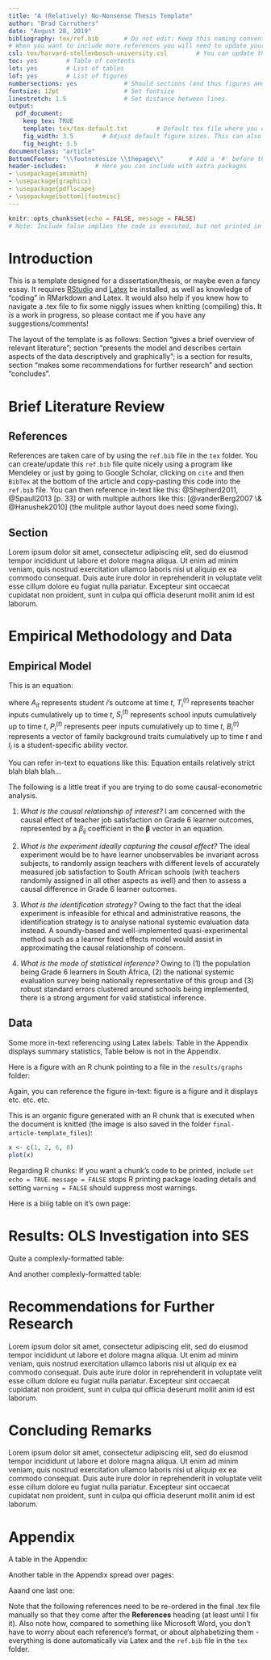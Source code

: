 ```yaml
---
title: "A (Relatively) No-Nonsense Thesis Template"
author: "Brad Carruthers"
date: "August 28, 2019"
bibliography: tex/ref.bib       # Do not edit: Keep this naming convention and location
# When you want to include more references you will need to update your ref.bib file
csl: tex/harvard-stellenbosch-university.csl        # You can update this to suit the style of your referencing
toc: yes        # Table of contents
lot: yes        # List of tables
lof: yes        # List of figures
numbersections: yes             # Should sections (and thus figures and tables) be numbered?
fontsize: 12pt                  # Set fontsize
linestretch: 1.5                # Set distance between lines.
output:
  pdf_document:
    keep_tex: TRUE
    template: tex/tex-default.txt        # Default tex file where you can do some niggly work
    fig_width: 3.5        # Adjust default figure sizes. This can also be done in the chunks of the text.
    fig_height: 3.5
documentclass: "article"
BottomCFooter: "\\footnotesize \\thepage\\"       # Add a '#' before this line to remove footer.
header-includes:        # Here you can include with extra packages
- \usepackage{amsmath}
- \usepackage{graphicx}
- \usepackage{pdflscape}
- \usepackage[bottom]{footmisc}
---
```

```r
knitr::opts_chunk$set(echo = FALSE, message = FALSE)
# Note: Include false implies the code is executed, but not printed in your pdf.
```
\renewcommand{\vec}[1]{\mathbf{#1}}



# Introduction \label{Intro}

This is a template designed for a dissertation/thesis, or maybe even a fancy essay. It requires [RStudio](https://www.rstudio.com/products/rstudio/download/) and [Latex](https://www.latex-project.org/get/) be installed, as well as knowledge of "coding" in RMarkdown and Latex. It would also help if you knew how to navigate a .tex file to fix some niggly issues when knitting (compiling) this. It *is* a work in progress, so please contact me if you have any suggestions/comments!

The layout of the template is as follows: Section \ref{Lit} "gives a brief overview of relevant literature"; section \ref{Data} "presents the model and describes certain aspects of the data descriptively and graphically"; \ref{OLS} is a section for results, section \ref{Recom} "makes some recommendations for further research" and section \ref{Concl} "concludes".



# Brief Literature Review \label{Lit}

## References

References are taken care of by using the `ref.bib` file in the `tex` folder. You can create/update this `ref.bib` file quite nicely using a program like Mendeley or just by going to Google Scholar, clicking on `cite` and then `BibTex` at the bottom of the article and copy-pasting this code into the `ref.bib` file. You can then reference in-text like this: @Shepherd2011, @Spaull2013[p. 33] or with multiple authors like this: [@vanderBerg2007 \& @Hanushek2010] (the mulitple author layout does need some fixing). 



## Section

Lorem ipsum dolor sit amet, consectetur adipiscing elit, sed do eiusmod tempor incididunt ut labore et dolore magna aliqua. Ut enim ad minim veniam, quis nostrud exercitation ullamco laboris nisi ut aliquip ex ea commodo consequat. Duis aute irure dolor in reprehenderit in voluptate velit esse cillum dolore eu fugiat nulla pariatur. Excepteur sint occaecat cupidatat non proident, sunt in culpa qui officia deserunt mollit anim id est laborum.



# Empirical Methodology and Data \label{Data} 

## Empirical Model \label{Model} 

This is an equation:

\begin{align} \label{eq:EP1}
A_{it}=f(T_i^{(t)},S_i^{(t)},P_i^{(t)},B_i^{(t)},I_i),
\end{align}

where $A_{it}$ represents student $i$'s outcome at time $t$, $T_i^{(t)}$ represents teacher inputs cumulatively up to time $t$, $S_i^{(t)}$ represents school inputs cumulatively up to time $t$, $P_i^{(t)}$ represents peer inputs cumulatively up to time $t$, $B_i^{(t)}$ represents a vector of family background traits cumulatively up to time $t$ and $I_i$ is a student-specific ability vector.

You can refer in-text to equations like this: Equation \ref{eq:EP1} entails relatively strict blah blah blah...

The following is a little treat if you are trying to do some causal-econometric analysis.

1. *What is the causal relationship of interest?* I am concerned with the causal effect of teacher job satisfaction on Grade 6 learner outcomes, represented by a $\beta_{ij}$ coefficient in the $\boldsymbol\beta$ vector in an equation.

2. *What is the experiment ideally capturing the causal effect?* The ideal experiment would be to have learner unobservables be invariant across subjects, to randomly assign teachers with different levels of accurately measured job satisfaction to South African schools (with teachers randomly assigned in all other aspects as well) and then to assess a causal difference in Grade 6 learner outcomes.

3. *What is the identification strategy?* Owing to the fact that the ideal experiment is infeasible for ethical and administrative reasons, the identification strategy is to analyse national systemic evaluation data instead. A soundly-based and well-implemented quasi-experimental method such as a learner fixed effects model would assist in approximating the causal relationship of concern.

4. *What is the mode of statistical inference?* Owing to (1) the population being Grade 6 learners in South Africa, (2) the national systemic evaluation survey being nationally representative of this group and (3) robust standard errors clustered around schools being implemented, there is a strong argument for valid statistical inference.



## Data \label{Desc}

Some more in-text referencing using Latex labels: Table \ref{tab:Desc} in the Appendix displays summary statistics, Table \ref{tab:Dep} below is not in the Appendix.



\footnotesize
\renewcommand{\thetable}{\arabic{table}}

\begin{longtable} {@{} l r r c r @{}} \caption{\textbf{Learner achievement (\%)}}
\label{tab:Dep}\\ \hline \hline
Subject & Mean & Q1 & Median & Q3 \\
\hline
Maths&      27& 15&   23&  35\\ \hline \hline
\end{longtable}
\begin{center} Source: Own calculations in Stata using 2004 Grade 6 Intermediate Phase Systemic Evaluation.\end{center}
\normalsize



Here is a figure with an R chunk pointing to a file in the `results/graphs` folder:

\setcounter{figure}{0}
\renewcommand{\thefigure}{\arabic{figure}}

\begin{figure}
\caption{\textbf{\footnotesize Cumulative graph for subject scores}}
\label{fig:1}
```r
knitr::include_graphics("./results/graphs/figure.png")
```
\centering
{\footnotesize Source: Own calculations in Stata using 2004 Grade 6 Intermediate Phase Systemic Evaluation.}
\end{figure}
\normalsize

Again, you can reference the figure in-text: figure \ref{fig:1} is a figure and it displays etc. etc. etc.

This is an organic figure generated with an R chunk that is executed when the document is knitted (the image is also saved in the folder `final-article-template_files`):

```r
x <- c(1, 2, 6, 8)
plot(x)
```

Regarding R chunks: If you want a chunk's code to be printed, include `set echo = TRUE`. `message = FALSE` stops R printing package loading details and setting `warning = FALSE` should suppress most warnings.



Here is a biiig table on it's own page:

\scriptsize

\begin{longtable}[htbp] {p{5cm}|c|*{2}{c}|*{2}{c}|*{2}{c}|*{2}{c}} \caption{\textbf{Proportion of teachers wanting to change career or feeling under-appreciated, by teacher and classroom characteristics}}
\label{tab:Teacher}\\ \hline \hline
&\multicolumn{1}{c|}{Full}&\multicolumn{2}{c|}{Want to}&\multicolumn{2}{c|}{Society }&\multicolumn{2}{c|}{Principal}&\multicolumn{2}{c}{Learners}\\
&\multicolumn{1}{c|}{teacher}&\multicolumn{2}{c|}{Change}&\multicolumn{2}{c|}{Appreciates}&\multicolumn{2}{c|}{ Appreciates}&\multicolumn{2}{c}{Appreciate}\\
&\multicolumn{1}{c|}{sample}&\multicolumn{2}{c|}{Career}&\multicolumn{2}{c|}{My Work}&\multicolumn{2}{c|}{My Work}&\multicolumn{2}{c}{My Work}\\ \hline
                                 &        & No                    & Yes                         & No                            & Yes                         & No   & Yes     & No   & Yes     \\ \hline
Male                             & 45.6         & 41.7                  & 52***                       & 46.3                          & 45.6                        & 51   & 45.2    & 43.4 & 45.8    \\
Female                           & 54.4         & 58.3                  & 48***                       & 53.7                          & 54.4                        & 49   & 54.8    & 56.7 & 54.2    \\
Home language same as LoLT        & 18.8         & 17.3                  & 22.8***                     & 67.8                          & 11.7***                     & 28.4 & 18.5*** & 79.9 & 14.3*** \\
Home language different from LoLT & 81.2         & 82.7                  & 77.2***                     & 32.2                          & 88.3***                     & 71.6 & 81.5*** & 20.1 & 85.7*** \\
20 - 29                          & 4.3          & 4                     & 4.7                         & 7                             & 3.9                         & 2.7  & 4.3     & 6.9  & 4       \\
30 - 34                          & 20.4         & 18                    & 24.6***                     & 17                            & 21                          & 17.6 & 20.6    & 17.2 & 20.7    \\
35 - 39                          & 26.8         & 23.1                  & 33.2***                     & 27.6                          & 26.6                        & 35.8 & 26.7    & 27   & 26.7    \\
40 - 44                          & 20.6         & 20.8                  & 19.5                        & 19.7                          & 20.7                        & 20.3 & 20.5    & 22.1 & 20.5    \\
45 - 49                          & 15.2         & 17.4                  & 11.9***                     & 13.5                          & 15.5                        & 15.5 & 15      & 14.2 & 15.4    \\
50+                              & 12.7         & 16.8                  & 6.1***                      & 15.1                          & 12.4                        & 8.1  & 12.8    & 12.8 & 12.7    \\
Classroom management training    & 57.5         & 60.9                  & 51.8                        & 53.3                          & 58.3                        & 46.3 & 58.1    & 56.1 & 57.8    \\
<Grade 12               & 2.4          & 2.8                   & 1.8                         & 0.9                           & 2.7**                       & 2.2  & 2.5     & 0.01 & 2.5     \\
Grade 12                         & 61.1         & 64.9                  & 55.2***                     & 50.3                          & 62.9***                     & 61   & 64.2    & 49.2 & 62.1**  \\
Bachelor's Degree                & 28           & 25.7                  & 31**                        & 37.7                          & 26.4***                     & 27.9 & 26.3    & 44.5 & 26.5*** \\
Honours Degree                   & 8.1          & 6.2                   & 11.4***                     & 11.2                          & 7.6                         & 6.6  & 8.1     & 0.1  & 0.1     \\
Masters Degree                   & 0.5          & 0.4                   & 0.6                         & 0                             & 0.5                         & 0.01 & 0       & 0    & 0       \\
<2 Years Training        & 2.8          & 2.9                   & 2.5                         & 6.5                           & 2.2***                      & 2.2  & 2.9     & 9.3  & 2.3***  \\
2 Years Training                 & 11           & 12.7                  & 8.2**                       & 4.9                           & 12***                       & 6.8  & 11.2    & 2.5  & 11.7*** \\
3 Years Training                 & 51.3         & 50.5                  & 53.3                        & 33.1                          & 54.4***                     & 54.7 & 51.5    & 29.9 & 53.2*** \\
3+ Years Training                & 35           & 33.9                  & 36                          & 55.6                          & 31.3***                     & 36.5 & 34.5    & 58.3 & 32.8*** \\
No School Library                & 52           & 49.8                  & 54.6                        & 59.4                          & 28.9                        & 82.5 & 46.5    & 50.8 & 11.8    \\
No Internet                      & 17.9         & 15.3                  & 20.3                        & 50.8                          & 11.8                        & 27.1 & 16.6    & 55.2 & 14.1    \\
No Classroom Electricity         & 72.4         & 68.7                  & 77.8                        & 94.3                          & 68.5                        & 77.7 & 71.5    & 99.5 & 69.7    \\
No Class Library                 & 40.6         & 37.8                  & 45.7**                      & 29.3                          & 42.7**                      & 42.7 & 40.7    & 31.2 & 41.6**  \\
No Teacher Resource Centre       & 33.7         & 33.5                  & 32.3                        & 59.4                          & 28.9***                     & 33.6 & 33      & 61.8 & 30.6*** \\
School SES Q1                    & 23.3         & 27                    & 16.9***                     & 4.1                           & 26.4***                     & 10.8 & 24.1*** & 0    & 25.3*** \\
School SES Q2                    & 21.3         & 21.6                  & 21.5                        & 5.1                           & 23.9***                     & 12.8 & 21.8**  & 3.4  & 22.9*** \\
School SES Q3                    & 19           & 18.6                  & 20.9                        & 9.7                           & 21**                        & 23.7 & 19      & 4.9  & 20.6*** \\
School SES Q4                    & 18.4         & 16.3                  & 21.1**                      & 21.9                          & 17.6                        & 26.4 & 17.8*   & 22.1 & 17.8    \\
School SES Q5                    & 18.2         & 16.6                  & 19.7                        & 59.2                          & 11.2***                     & 26.4 & 17.2**  & 69.6 & 13.5*** \\ \hline \hline
\end{longtable}
\begin{center} Source: Own calculations in Stata using 2004 Grade 6 Intermediate Phase Systemic Evaluation.\end{center}

\normalsize



# Results: OLS Investigation into SES \label{OLS}

Quite a complexly-formatted table:

\scriptsize

\setcounter{table}{2}

\begin{longtable}[htbp] {p{6cm}*{3}{c} | c c c} \caption{
\textbf{OLS regressions for quintile 5 and quintile 1-4 schools}} \label{tab:OLS} \\ \hline\hline
                &\multicolumn{3}{c}{Quintile 5 Sample}&\multicolumn{3}{c}{Quintile 1-4 Sample}\\ \hline
                &\multicolumn{1}{c}{(1)}&\multicolumn{1}{c}{(2)}&\multicolumn{1}{c}{(3)}&\multicolumn{1}{c}{(4)}&\multicolumn{1}{c}{(5)}&\multicolumn{1}{c}{(6)}\\ 
                &\multicolumn{1}{c}{Std Maths}&\multicolumn{1}{c}{Std Science}&\multicolumn{1}{c}{Std English}&\multicolumn{1}{c}{Std Maths}&\multicolumn{1}{c}{Std Science}&\multicolumn{1}{c}{Std English}\\
\hline
Would Not Like to Change Careers&   0.200*         &   0.0115          &     -0.0461       &    -0.0362          &     -0.111*  &  -0.0528   \\
                &   (2.12)           &     (0.16)        &      (-0.86)        &     (-1.09)       &      (-2.47)    &   (-1.39) \\

Think Society Appreciates My Work&    0.0115           &  -0.00387    &       -0.0857          &      -0.0645      &      -0.0366   &   -0.00950  \\
                &    (0.09)         &       (-0.06)       &       (-1.16)      &     (-0.68)        &     (-0.40)    &  (-0.12) \\

Think The Principal Appreciates My Work&   -0.110           &    0.255*       &     0.0623        &    -0.0318       &    -0.112    &   0.112   \\
                &   (-0.79)          &    (2.14)         &      (0.43)       &    (-0.35)         &     (-1.34)    &  (1.41) \\

Think Learners Appreciate My Work&  -0.0991          &     -0.255**      &      -0.0992       &      0.123         &      -0.0234 &   -0.0169  \\
                &    (-1.09)         &        (-3.19)            &       (-1.40)             &       (0.83)        &        (-0.16)          &    (-0.14)               \\

School SES      &   -2.046         &    4.509         &    6.111** &   0.0874         &    0.125*  &    0.236***\\
                &  (-0.97)         &   (1.59)         &   (3.09)         &   (1.63)         &   (2.31)         &   (5.20)         \\

School SES Squared&    1.130         &   -1.469         &   -2.308** &   0.0280         &  0.00920         &   0.0449*  \\
                &   (1.32)         &  (-1.26)         &  (-2.63)         &   (1.28)         &   (0.34)         &   (2.27)         \\
                
Household SES   &   0.0581         &   0.0614         &    0.171*  &   0.0796***&   0.0973***&    0.123***\\
                &   (0.82)         &   (0.56)         &   (2.00)         &   (5.49)         &   (5.22)         &   (7.39)         \\
                
Household SES Squared&   0.0871         &   0.0645         &  -0.0273         &   0.0299***&   0.0310** &   0.0369***\\
                &   (1.53)         &   (1.02)         &  (-0.57)         &   (3.69)         &   (3.07)         &   (4.17)         \\

Constant        &    4.010** &  0.00387         &   -2.077         &    0.830         &   -0.269         &    0.267         \\
                &   (2.68)         &   (0.00)         &  (-1.69)         &   (1.47)         &  (-0.43)         &   (0.60)         \\
\hline
Observations    &     3395         &     3016         &     3418         &    10387         &    10402         &    10445         \\
\(R^{2}\)       &    0.620         &    0.597         &    0.650         &    0.245         &    0.299         &    0.445         \\  \hline \hline
\multicolumn{7}{l}{Note: \textit{t}-statistics in parentheses. Statistical significance at the 0.05, 0.01 and 0.001 level is represented as *, ** and *** respectively.} \\
\multicolumn{7}{l}{All regressions include pupil, school and teacher controls listed in table \ref{tab:Desc} (coefficients omitted for brevity). Robust standard errors} \\
\multicolumn{7}{l}{clustered around schools used.}\\
\multicolumn{7}{l}{Source: Own calculations in Stata using 2004 Grade 6 Intermediate Phase Systemic Evaluation.}\\
\end{longtable}

\normalsize

\setcounter{table}{3}

\newpage



And another complexly-formatted table:

\scriptsize

\begin{longtable}[htbp] {p{7cm}*{4}{c}} \caption{
\textbf{Teacher attributes for fixed effects over subject pairs}} \label{tab:FE2_In} \\ \hline\hline
                &\multicolumn{1}{c}{(1)}&\multicolumn{1}{c}{(2)}&\multicolumn{1}{c}{(3)}&\multicolumn{1}{c}{(4)}\\
                &\multicolumn{1}{c}{All Subjects}&\multicolumn{1}{c}{Maths/Science}&\multicolumn{1}{c}{Science/English}&\multicolumn{1}{c}{English/Maths}\\
\hline
Would Not Like to Change Careers&   0.0136         &   0.0129         &   0.0211         &   0.0183         \\
                &   (0.69)         &   (0.43)         &   (0.73)         &   (0.57)         \\

Think Society Appreciates My Work&   0.0502         &   0.0163         &   0.0742        &    0.110\textdagger          \\
                &   (1.41)         &   (0.31)         &   (1.40)         &   (1.95)         \\

Think The Principal Appreciates My Work&  -0.0149         &   0.0319         & -0.00744         &  -0.0476         \\
                &  (-0.41)         &   (0.57)         &  (-0.17)         &  (-0.94)         \\

Think Learners Appreciate My Work& -0.00574         &  -0.0163         &   0.0812         &  -0.0430         \\
                &  (-0.13)         &  (-0.28)         &   (1.29)         &  (-0.65)         \\

Job Satisfaction Aspects Are Valued&  0.00184         &  -0.0152         & -0.00308         &   0.0159         \\
                &   (0.19)         &  (-1.21)         &  (-0.23)         &   (0.97)         \\
Constant        &   -0.435** &   -0.177         &   -0.354*  &   -0.691*  \\
                &  (-2.87)         &  (-0.73)         &  (-2.09)         &  (-2.37)         \\ \hline
Teacher Demographic Controls & Yes & Yes & Yes & Yes \\
Teacher Training Controls & Yes & Yes & Yes & Yes\\
Classroom Resource Controls & Yes & Yes & Yes & Yes\\
\hline
Observations    &    58538         &    38712         &    38911         &    39453         \\
\(R^{2}\)       &    0.021         &    0.035         &    0.051         &    0.062         \\
\hline\hline
\multicolumn{5}{l}{Note: \textit{t}-statistics in parentheses. Statistical significance at the 0.1, 0.05, 0.01 and 0.001 level is represented as \textdagger, *, ** and} \\
\multicolumn{5}{l}{ *** respectively. Robust standard errors clustered around schools used.}\\
\multicolumn{5}{l}{Source: Own calculations in Stata using 2004 Grade 6 Intermediate Phase Systemic Evaluation.}\\
\end{longtable}

\normalsize



# Recommendations for Further Research \label{Recom}

Lorem ipsum dolor sit amet, consectetur adipiscing elit, sed do eiusmod tempor incididunt ut labore et dolore magna aliqua. Ut enim ad minim veniam, quis nostrud exercitation ullamco laboris nisi ut aliquip ex ea commodo consequat. Duis aute irure dolor in reprehenderit in voluptate velit esse cillum dolore eu fugiat nulla pariatur. Excepteur sint occaecat cupidatat non proident, sunt in culpa qui officia deserunt mollit anim id est laborum.



# Concluding Remarks \label{Concl}

Lorem ipsum dolor sit amet, consectetur adipiscing elit, sed do eiusmod tempor incididunt ut labore et dolore magna aliqua. Ut enim ad minim veniam, quis nostrud exercitation ullamco laboris nisi ut aliquip ex ea commodo consequat. Duis aute irure dolor in reprehenderit in voluptate velit esse cillum dolore eu fugiat nulla pariatur. Excepteur sint occaecat cupidatat non proident, sunt in culpa qui officia deserunt mollit anim id est laborum.

\newpage



# Appendix {.unnumbered}

\setcounter{table}{0}
\renewcommand{\thetable}{A\arabic{table}}

A table in the Appendix:

\onehalfspacing
\scriptsize

\begin{longtable}[htbp] {@{} l r r r r r @{}} \caption{
\textbf{Summary statistics of model variables}} \label{tab:Desc}  \\ \hline\hline
                \textbf{Variable } & \textbf{Mean} & \textbf{S.D.} & \textbf{Min} & \textbf{Max} & \textbf{N}\\
\hline
\bf{\emph{Educational Outcomes}} & & & & \\
   Maths Score (\%)  &   27.58797 &   17.82077 &          0 &        100 &     102048 \\
   Science Score (\%) &   41.04531 &   18.54542 &          0 &   95.83334 &     102045 \\
   English Score (\%) &   38.49276 &    24.3848 &          0 &        100 &     102048 \\
\bf{\emph{Variables of Interest}} & & & & \\
     Would Not Like to Change Careers   &   .6278206 &   .4833884 &          0 &          1 &      94261 \\
    Think Society Appreciates My Work  &   .8589375 &   .3480878 &          0 &          1 &      95681 \\
     Think The Principal Appreciates My Work  &   .9442797 &   .2293819 &          0 &          1 &      95118 \\
    Think Learners Appreciate My Work  &   .9206386 &   .2703035 &          0 &          1 &      95777 \\
  Job Satisfaction Aspects Are Valued  &   -5.85e-10 &          1 & -5.426387  &   1.264366 &      95878 \\
  \bf{\emph{Teacher Demographics}} & & & & \\
       Female Teacher  &   .5456909 &   .4979105 &          0 &          1 &      96912 \\
       Teacher Age Group  &   4.620139 &    1.414589 &          1 &          7 &      97491 \\
    Teacher Lang Same as LoLT   &   .1941929 &     .39558 &          0 &          1 &     102048 \\
  \bf{\emph{Teacher Training}} & & & & \\
      Highest Qualification  &   1.244398 &   1.585643 &          0 &          5 &      90725 \\
       Professional Teacher Training  &   2.407594 &   1.864552 &          0 &          6 &      97126 \\
       Curriculum Training This Year  &   1.608552 &   1.780161 &          0 &          4 &      96207 \\
    Inclusive Education Training  &   .4495686 &    .497453 &          0 &          1 &      86692 \\
    Learning Area Training  &   .7477317 &   .4343168 &          0 &          1 &      91478 \\
    Classroom Mgmt. Training  &   .5687338 &   .4952559 &          0 &          1 &      88901 \\
    HIV/Aids Training  &   .5322763 &   .4989599 &          0 &          1 &      90004 \\
    Race and Values Training  &   .2388007 &   .4263532 &          0 &          1 &      85653 \\
\hline \hline
\multicolumn{5}{@{}l}{Source: Own calculations in Stata using 2004 Grade 6 Intermediate Phase Systemic Evaluation.}
\end{longtable}



Another table in the Appendix spread over pages:

\begin{longtable}[htbp] {p{8cm}*{5}{c}} \caption{
\textbf{Teacher attributes for fixed effects across all three subjects}} \label{tab:FE} \\ \hline\hline
                &\multicolumn{1}{c}{(1)}&\multicolumn{1}{c}{(2)}&\multicolumn{1}{c}{(3)}&\multicolumn{1}{c}{(4)}&\multicolumn{1}{c}{(5)}\\
\hline
Would Not Like to Change Careers&   0.0233         &   0.0143         &   0.0232         &   0.0200         &   0.0136         \\
                &   (1.22)         &   (0.75)         &   (1.20)         &   (1.04)         &   (0.69)         \\

Think Society Appreciates My Work&   0.0655         &   0.0722*  &   0.0666         &   0.0514         &   0.0502         \\
                &   (1.81)         &   (2.05)         &   (1.84)         &   (1.38)         &   (1.41)         \\

Think The Principal Appreciates My Work&   0.0122         &  0.00778         &  0.00800         & -0.00698         &  -0.0149         \\
                &   (0.34)         &   (0.23)         &   (0.22)         &  (-0.18)         &  (-0.41)         \\

Think Learners Appreciate My Work&  -0.0324         & -0.00676         &  -0.0279         &  -0.0417         & -0.00574         \\
                &  (-0.69)         &  (-0.14)         &  (-0.58)         &  (-0.97)         &  (-0.13)         \\

Job Satisfaction Aspects Are Valued&-0.000127         &  0.00257         &-0.000799         &  0.00100         &  0.00184         \\
                &  (-0.01)         &   (0.26)         &  (-0.08)         &   (0.10)         &   (0.19)         \\ \hline
Observations    &    58538         &    58538         &    58538         &    58538         &    58538         \\
\(R^{2}\)       &    0.001         &    0.010         &    0.004         &    0.009         &    0.021         \\
\hline\hline
\multicolumn{6}{l}{Note: \textit{t}-statistics in parentheses. Statistical significance at the 0.05, 0.01 and 0.001 level is represented as *, ** and ***} \\
\multicolumn{6}{l}{ respectively. Robust standard errors clustered around schools used.}\\
\multicolumn{6}{l}{Source: Own calculations in Stata using 2004 Grade 6 Intermediate Phase Systemic Evaluation.}\\
\end{longtable}



Aaand one last one:

<!--
%\begin{landscape}
-->

\begin{longtable}[htbp] {p{5cm}*{4}{c}|*{4}{c}} \caption{
\textbf{Teacher attribute SES interactions for fixed effects, by SES}} \label{tab:FE_SES2} \\ \hline\hline
&\multicolumn{4}{c}{Quintile 5}&\multicolumn{4}{c}{Quintile 1-4}\\
                %&\multicolumn{1}{c}{(1)}&\multicolumn{1}{c}{(2)}&\multicolumn{1}{c}{(3)}&\multicolumn{1}{c}{(4)} &\multicolumn{1}{c}{(5)}&\multicolumn{1}{c}{(6)}&\multicolumn{1}{c}{(7)}&\multicolumn{1}{c}{(8)}  \\
                &\multicolumn{1}{c}{All}&\multicolumn{1}{c}{M/S}&\multicolumn{1}{c}{S/E}&\multicolumn{1}{c}{E/M}  &\multicolumn{1}{c}{All}&\multicolumn{1}{c}{M/S}&\multicolumn{1}{c}{S/E}&\multicolumn{1}{c}{E/M}  \\
\hline
1. Would Not Like to Change Careers&  -0.0771         &    0.203** &   0.0136         & -0.00172         &   0.0184         &  -0.0108         &-0.000547         &   0.0255         \\
                &  (-1.62)         &   (2.78)         &   (0.24)         &  (-0.02)         &   (0.74)         &  (-0.31)         &  (-0.01)         &   (0.68)         \\
\quad 1. $\times$ Household SES&   0.0310         &    0.103         &  -0.0662         &  -0.0167         &  -0.0270         &  -0.0212         &  -0.0107         &  -0.0352         \\
                &   (0.69)         &   (1.80)         &  (-1.37)         &  (-0.22)         &  (-1.30)         &  (-0.73)         &  (-0.34)         &  (-1.32)         \\
2. Think Society Appreciates Work&    0.143         &    0.223         &    0.119         &    0.304***&  0.00933         &   -0.106         &    0.106         & -0.00589         \\
                &   (1.69)         &   (1.60)         &   (1.39)         &   (3.99)         &   (0.17)         &  (-1.43)         &   (1.39)         &  (-0.07)         \\
\quad 2. $\times$ Household SES&  -0.0440         &  -0.0919         &   0.0300         &  -0.0985         &   0.0415         &  0.00348         &  -0.0258         &    0.235***\\
                &  (-0.76)         &  (-0.91)         &   (0.54)         &  (-1.20)         &   (0.92)         &   (0.08)         &  (-0.49)         &   (3.50)         \\
3. Think Principal Appreciates Work&   -0.162*  &    0.172         &   -0.240** &   -0.546***&   0.0223         &   0.0717         &  -0.0792         &   0.0392         \\
                &  (-1.99)         &   (1.13)         &  (-2.63)         &  (-6.45)         &   (0.58)         &   (1.04)         &  (-1.39)         &   (0.68)         \\
\quad 3. $\times$ Household SES&   0.0759         &    0.112         &   0.0279         &    0.169** &   0.0436         &   0.0904         &   0.0949         & -0.00261         \\
                &   (1.79)         &   (1.89)         &   (0.54)         &   (3.16)         &   (1.49)         &   (1.88)         &   (1.86)         &  (-0.06)         \\
4. Think Learners Appreciate Work&   0.0645         &   -0.260         &   0.0266         &  -0.0525         &   0.0563         &  -0.0291         &    0.332** &   0.0468         \\
                &   (0.78)         &  (-1.83)         &   (0.26)         &  (-0.64)         &   (0.60)         &  (-0.31)         &   (2.89)         &   (0.49)         \\
\quad 4. $\times$ Household SES&  -0.0719         &   -0.114         &   0.0105         &  -0.0651         &   -0.111         &  -0.0988         &  -0.0115         &   -0.152*  \\
                &  (-1.23)         &  (-1.31)         &   (0.16)         &  (-0.84)         &  (-1.60)         &  (-0.95)         &  (-0.17)         &  (-2.53)         \\
5. Job Satisfaction Aspects Are Valued&   0.0597*  &        0         &        0         &        0         &        0         &        0         &        0         &        0         \\
                &   (2.53)         &      (.)         &      (.)         &      (.)         &      (.)         &      (.)         &      (.)         &      (.)         \\
\quad 5. $\times$ Household SES&  -0.0544*  &  -0.0376         & -0.00473         &  -0.0157         &  0.00763         &  0.00755         &  -0.0203         &   0.0375         \\
                &  (-2.60)         &  (-1.09)         &  (-0.22)         &  (-0.50)         &   (0.57)         &   (0.65)         &  (-1.25)         &   (1.94)         \\
\hline
Observations    &    11946         &    21738         &    21798         &    22230         &    42010         &    31923         &    31726         &    32158         \\
\(R^{2}\)       &    0.085         &    0.158         &    0.193         &    0.216         &    0.021         &    0.038         &    0.065         &    0.075         \\
\hline\hline
\multicolumn{9}{l}{Note: \textit{t}-statistics in parentheses. Statistical significance at the 0.05, 0.01 and 0.001 level is represented as *, ** and ***} \\
\multicolumn{9}{l}{ respectively. Robust standard errors clustered around schools used.}\\
\multicolumn{9}{l}{Source: Own calculations in Stata using 2004 Grade 6 Intermediate Phase Systemic Evaluation.}\\
\end{longtable}

\normalsize

<!--
%\end{landscape}
-->

\newpage

\color{red}Note that the following references need to be re-ordered in the final .tex file manually so that they come after the **References**  heading (at least until I fix it). Also note how, compared to something like Microsoft Word, you don't have to worry about each reference's format, or about alphabetizing them - everything is done automatically via Latex and the `ref.bib` file in the `tex` folder.
\color{black}